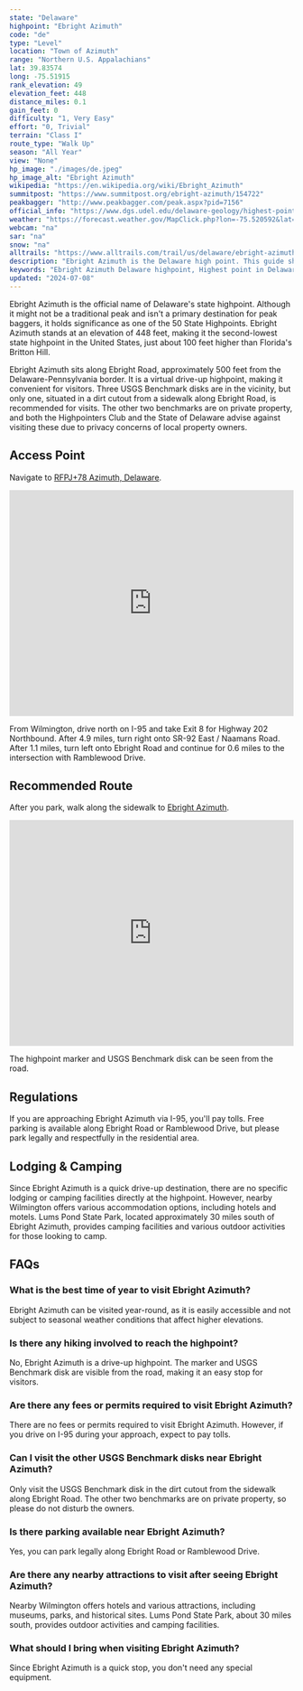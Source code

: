 ```yaml
---
state: "Delaware"
highpoint: "Ebright Azimuth"
code: "de"
type: "Level"
location: "Town of Azimuth"
range: "Northern U.S. Appalachians"
lat: 39.83574
long: -75.51915
rank_elevation: 49
elevation_feet: 448
distance_miles: 0.1
gain_feet: 0
difficulty: "1, Very Easy"
effort: "0, Trivial"
terrain: "Class I"
route_type: "Walk Up"
season: "All Year"
view: "None"
hp_image: "./images/de.jpeg"
hp_image_alt: "Ebright Azimuth"
wikipedia: "https://en.wikipedia.org/wiki/Ebright_Azimuth"
summitpost: "https://www.summitpost.org/ebright-azimuth/154722"
peakbagger: "http://www.peakbagger.com/peak.aspx?pid=7156"
official_info: "https://www.dgs.udel.edu/delaware-geology/highest-point-delaware"
weather: "https://forecast.weather.gov/MapClick.php?lon=-75.520592&lat=39.836476"
webcam: "na"
sar: "na"
snow: "na"
alltrails: "https://www.alltrails.com/trail/us/delaware/ebright-azimuth-delaware-highpoint"
description: "Ebright Azimuth is the Delaware high point. This guide shows you how to visit the highest point in Delaware."
keywords: "Ebright Azimuth Delaware highpoint, Highest point in Delaware, Ebright Road USGS Benchmark, Ebright Azimuth access and parking"
updated: "2024-07-08"
---
```


Ebright Azimuth is the official name of Delaware's state highpoint. Although it might not be a traditional peak and isn't a primary destination for peak baggers, it holds significance as one of the 50 State Highpoints. Ebright Azimuth stands at an elevation of 448 feet, making it the second-lowest state highpoint in the United States, just about 100 feet higher than Florida's Britton Hill.

Ebright Azimuth sits along Ebright Road, approximately 500 feet from the Delaware-Pennsylvania border. It is a virtual drive-up highpoint, making it convenient for visitors. Three USGS Benchmark disks are in the vicinity, but only one, situated in a dirt cutout from a sidewalk along Ebright Road, is recommended for visits. The other two benchmarks are on private property, and both the Highpointers Club and the State of Delaware advise against visiting these due to privacy concerns of local property owners.

## Access Point
Navigate to <a target="_blank" href="https://maps.app.goo.gl/LwbK3x64NULJxgVW6">RFPJ+78 Azimuth, Delaware</a>.

<iframe src="https://www.google.com/maps/embed?pb=!1m18!1m12!1m3!1d12254.869217683177!2d-75.5294497177517!3d39.83575547167844!2m3!1f0!2f0!3f0!3m2!1i1024!2i768!4f13.1!3m3!1m2!1s0x89c6e4d1b2644ddb%3A0x5fed5dfa38d8037c!2sEbright%20Azimuth!5e0!3m2!1sen!2sus!4v1720665372257!5m2!1sen!2sus" width="100%" height="400" style="border:0;" allowfullscreen="" loading="lazy" referrerpolicy="no-referrer-when-downgrade"></iframe>

From Wilmington, drive north on I-95 and take Exit 8 for Highway 202 Northbound. After 4.9 miles, turn right onto SR-92 East / Naamans Road. After 1.1 miles, turn left onto Ebright Road and continue for 0.6 miles to the intersection with Ramblewood Drive.

## Recommended Route
After you park, walk along the sidewalk to <a target="_blank" href="https://www.alltrails.com/trail/us/delaware/ebright-azimuth-delaware-highpoint">Ebright Azimuth</a>.

<iframe class="alltrails" src="https://www.alltrails.com/widget/trail/us/delaware/ebright-azimuth-delaware-highpoint?scrollZoom=false&elevationDiagram=false&u=i&sh=cmpl5n" width="100%" height="400" frameborder="0" scrolling="no" marginheight="0" marginwidth="0" title="AllTrails: Trail Guides and Maps for Hiking, Camping, and Running"></iframe>

The highpoint marker and USGS Benchmark disk can be seen from the road.

## Regulations
If you are approaching Ebright Azimuth via I-95, you'll pay tolls. Free parking is available along Ebright Road or Ramblewood Drive, but please park legally and respectfully in the residential area.

## Lodging & Camping
Since Ebright Azimuth is a quick drive-up destination, there are no specific lodging or camping facilities directly at the highpoint. However, nearby Wilmington offers various accommodation options, including hotels and motels. Lums Pond State Park, located approximately 30 miles south of Ebright Azimuth, provides camping facilities and various outdoor activities for those looking to camp.

## FAQs

### What is the best time of year to visit Ebright Azimuth?
Ebright Azimuth can be visited year-round, as it is easily accessible and not subject to seasonal weather conditions that affect higher elevations.

### Is there any hiking involved to reach the highpoint?
No, Ebright Azimuth is a drive-up highpoint. The marker and USGS Benchmark disk are visible from the road, making it an easy stop for visitors.

### Are there any fees or permits required to visit Ebright Azimuth?
There are no fees or permits required to visit Ebright Azimuth. However, if you drive on I-95 during your approach, expect to pay tolls.

### Can I visit the other USGS Benchmark disks near Ebright Azimuth?
Only visit the USGS Benchmark disk in the dirt cutout from the sidewalk along Ebright Road. The other two benchmarks are on private property, so please do not disturb the owners.

### Is there parking available near Ebright Azimuth?
Yes, you can park legally along Ebright Road or Ramblewood Drive.

### Are there any nearby attractions to visit after seeing Ebright Azimuth?
Nearby Wilmington offers hotels and various attractions, including museums, parks, and historical sites. Lums Pond State Park, about 30 miles south, provides outdoor activities and camping facilities.

### What should I bring when visiting Ebright Azimuth?
Since Ebright Azimuth is a quick stop, you don't need any special equipment.

